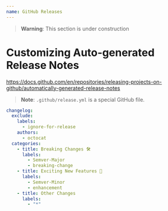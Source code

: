 ```yaml
---
name: GitHub Releases
---
```


> **Warning**: This section is under construction

# Customizing Auto-generated Release Notes

https://docs.github.com/en/repositories/releasing-projects-on-github/automatically-generated-release-notes

> **Note**: `.github/release.yml` is a special GitHub file.

```yml filename=".github/release.yml" showLineNumbers
changelog:
  exclude:
    labels:
      - ignore-for-release
    authors:
      - octocat
  categories:
    - title: Breaking Changes 🛠
      labels:
        - Semver-Major
        - breaking-change
    - title: Exciting New Features 🎉
      labels:
        - Semver-Minor
        - enhancement
    - title: Other Changes
      labels:
        - "*"
```
